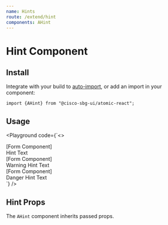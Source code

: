 ```yaml
---
name: Hints
route: /extend/hint
components: AHint
---
```



# Hint Component

## Install

Integrate with your build to [auto-import](/#integrating), or add an import in your component:

```
import {AHint} from "@cisco-sbg-ui/atomic-react";
```

## Usage

<Playground
  code={`<>
  <div>
    <div>[Form Component]</div>
    <AHint>Hint Text</AHint>
  </div>
  <div className="mt-4">
    <div>[Form Component]</div>
    <AHint validationState="warning">Warning Hint Text</AHint>
  </div>
  <div className="mt-4">
    <div>[Form Component]</div>
    <AHint validationState="danger">Danger Hint Text</AHint>
  </div>
</>
`}
/>

## Hint Props

The `AHint` component inherits passed props.

<Props of="AHint" />
